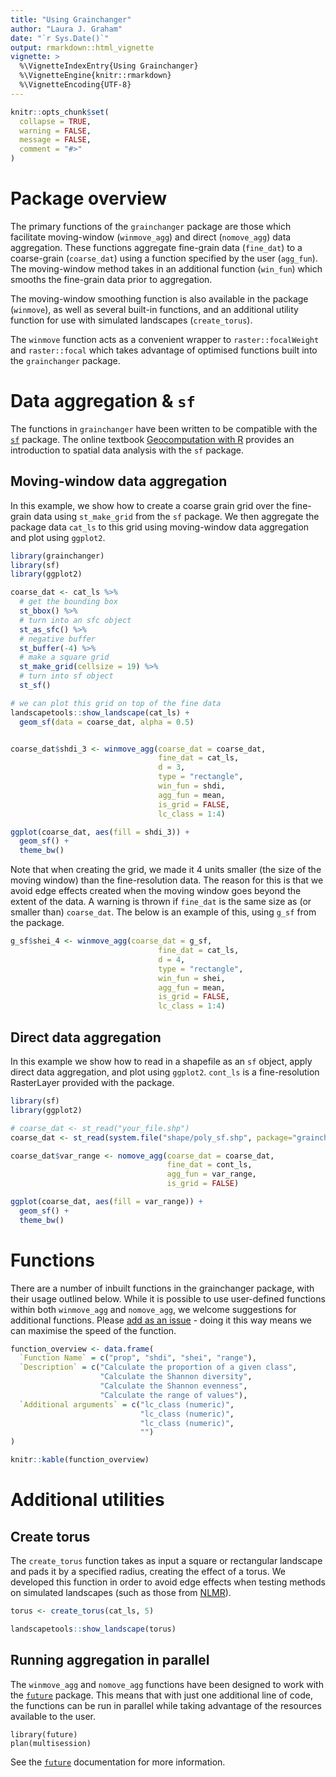 ```yaml
---
title: "Using Grainchanger"
author: "Laura J. Graham"
date: "`r Sys.Date()`"
output: rmarkdown::html_vignette
vignette: >
  %\VignetteIndexEntry{Using Grainchanger}
  %\VignetteEngine{knitr::rmarkdown}
  %\VignetteEncoding{UTF-8}
---
```


```r
knitr::opts_chunk$set(
  collapse = TRUE,
  warning = FALSE,
  message = FALSE,
  comment = "#>"
)
```

# Package overview

The primary functions of the `grainchanger` package are those which facilitate moving-window (`winmove_agg`) and direct (`nomove_agg`) data aggregation. These functions aggregate fine-grain data (`fine_dat`) to a coarse-grain (`coarse_dat`) using a function specified by the user (`agg_fun`). The moving-window method takes in an additional function (`win_fun`) which smooths the fine-grain data prior to aggregation. 

The moving-window smoothing function is also available in the package (`winmove`), as well as several built-in functions, and an additional utility function for use with simulated landscapes (`create_torus`).

The `winmove` function acts as a convenient wrapper to `raster::focalWeight` and `raster::focal` which takes advantage of optimised functions built into the `grainchanger` package. 

# Data aggregation & `sf`

The functions in `grainchanger` have been written to be compatible with the [`sf`](https://r-spatial.github.io/sf/) package. The online textbook [Geocomputation with R](https://geocompr.robinlovelace.net/) provides an introduction to spatial data analysis with the `sf` package. 

## Moving-window data aggregation

In this example, we show how to create a coarse grain grid over the fine-grain data using `st_make_grid` from the `sf` package. We then aggregate the package data `cat_ls` to this grid using moving-window data aggregation and plot using `ggplot2`. 

```r
library(grainchanger)
library(sf)
library(ggplot2)

coarse_dat <- cat_ls %>% 
  # get the bounding box
  st_bbox() %>% 
  # turn into an sfc object
  st_as_sfc() %>% 
  # negative buffer 
  st_buffer(-4) %>% 
  # make a square grid
  st_make_grid(cellsize = 19) %>% 
  # turn into sf object
  st_sf()

# we can plot this grid on top of the fine data
landscapetools::show_landscape(cat_ls) + 
  geom_sf(data = coarse_dat, alpha = 0.5)


coarse_dat$shdi_3 <- winmove_agg(coarse_dat = coarse_dat, 
                                 fine_dat = cat_ls,
                                 d = 3,
                                 type = "rectangle", 
                                 win_fun = shdi, 
                                 agg_fun = mean,
                                 is_grid = FALSE,
                                 lc_class = 1:4)

ggplot(coarse_dat, aes(fill = shdi_3)) + 
  geom_sf() + 
  theme_bw()
```

Note that when creating the grid, we made it 4 units smaller (the size of the moving window) than the fine-resolution data. The reason for this is that we avoid edge effects created when the moving window goes beyond the extent of the data. A warning is thrown if `fine_dat` is the same size as (or smaller than) `coarse_dat`. The below is an example of this, using `g_sf` from the package. 

```r
g_sf$shei_4 <- winmove_agg(coarse_dat = g_sf, 
                                 fine_dat = cat_ls,
                                 d = 4,
                                 type = "rectangle", 
                                 win_fun = shei, 
                                 agg_fun = mean,
                                 is_grid = FALSE,
                                 lc_class = 1:4)
```


## Direct data aggregation

In this example we show how to read in a shapefile as an `sf` object, apply direct data aggregation, and plot using `ggplot2`. `cont_ls` is a fine-resolution RasterLayer provided with the package. 

```r
library(sf)
library(ggplot2)

# coarse_dat <- st_read("your_file.shp")
coarse_dat <- st_read(system.file("shape/poly_sf.shp", package="grainchanger"))

coarse_dat$var_range <- nomove_agg(coarse_dat = coarse_dat,
                                   fine_dat = cont_ls,
                                   agg_fun = var_range,
                                   is_grid = FALSE)

ggplot(coarse_dat, aes(fill = var_range)) + 
  geom_sf() + 
  theme_bw()
```

# Functions

There are a number of inbuilt functions in the grainchanger package, with their usage outlined below. While it is possible to use user-defined functions within both `winmove_agg` and `nomove_agg`, we welcome suggestions for additional functions. Please [add as an issue](https://github.com/ropensci/grainchanger/issues) - doing it this way means we can maximise the speed of the function. 

```r
function_overview <- data.frame(
  `Function Name` = c("prop", "shdi", "shei", "range"),
  `Description` = c("Calculate the proportion of a given class", 
                    "Calculate the Shannon diversity", 
                    "Calculate the Shannon evenness", 
                    "Calculate the range of values"),
  `Additional arguments` = c("lc_class (numeric)", 
                             "lc_class (numeric)",
                             "lc_class (numeric)",
                             "")
)

knitr::kable(function_overview)
```

# Additional utilities

## Create torus

The `create_torus` function takes as input a square or rectangular landscape and pads it by a specified radius, creating the effect of a torus. We developed this function in order to avoid edge effects when testing methods on simulated landscapes (such as those from [NLMR](https://ropensci.github.io/NLMR/)). 

```r
torus <- create_torus(cat_ls, 5)

landscapetools::show_landscape(torus)
```

## Running aggregation in parallel

The `winmove_agg` and `nomove_agg` functions have been designed to work with the [`future`](https://github.com/HenrikBengtsson/future) package. This means that with just one additional line of code, the functions can be run in parallel while taking advantage of the resources available to the user. 

```
library(future)
plan(multisession)
```
See the [`future`](https://github.com/HenrikBengtsson/future) documentation for more information. 
